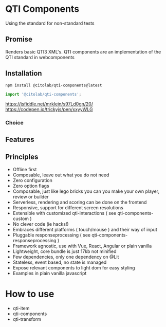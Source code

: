 
<Meta title="QTI Components" />

# QTI Components

Using the standard for non-standard tests

## Promise

Renders basic QTI3 XML's.
QTI components are an implementation of the QTI standard in webcomponents

## Installation

```
npm install @citolab/qti-components@latest
```

```js
import '@citolab/qti-components';
```

https://jsfiddle.net/mrklein/s97Ld0gn/20/
https://codepen.io/trickyjs/pen/xxyyWLG




### Choice

<Canvas of={QtiChoiceInteractionStory.Default} />

<Canvas of={QtiAssessmentTestStory.Default} />

<Canvas of={QtiItemStory.Default} />

## Features

## Principles

- Offline first
- Composable, leave out what you do not need
- Zero configuration
- Zero option flags
- Composable, just like lego bricks you can you make your own player, review or builder
- Serverless, rendering and scoring can be done on the frontend
- Responsive, support for different screen resolutions
- Extensible with customized qti-interactions ( see qti-components-custom )
- No clever code (ie hacks!)
- Embraces different platforms ( touch/mouse ) and their way of input
- Pluggable responseprocessing ( see qti-components-responseprocessing )
- Framework agnostic, use with Vue, React, Angular or plain vanilla
- Lightweight, core bundle is just 17kb not minified
- Few dependencies, only one dependency on @Lit
- Stateless, event based, no state is managed
- Expose relevant components to light dom for easy styling
- Examples in plain vanilla javascript

# How to use

- qti-item
- qti-components
- qti-transform
